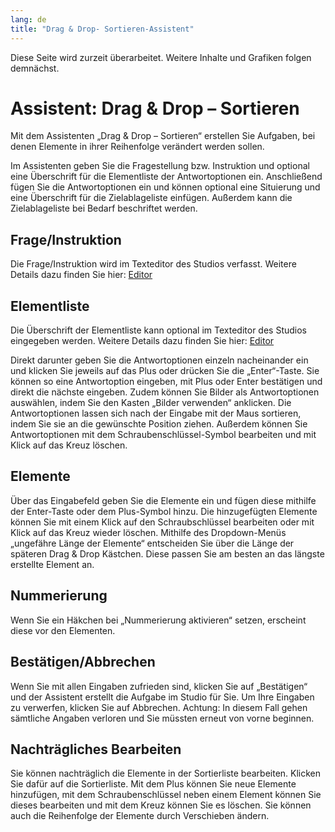 ```yaml
---
lang: de
title: "Drag & Drop- Sortieren-Assistent"
---
```


::: {.callout-caution}
Diese Seite wird zurzeit überarbeitet. Weitere Inhalte und Grafiken folgen demnächst.
:::

# Assistent: Drag & Drop – Sortieren

Mit dem Assistenten „Drag & Drop – Sortieren“ erstellen Sie Aufgaben, bei denen Elemente in ihrer Reihenfolge verändert werden sollen. 

Im Assistenten geben Sie die Fragestellung bzw. Instruktion und optional eine Überschrift für die Elementliste der Antwortoptionen ein. Anschließend fügen Sie die Antwortoptionen ein und können optional eine Situierung und eine Überschrift für die Zielablageliste einfügen. Außerdem kann die Zielablageliste bei Bedarf beschriftet werden.

## Frage/Instruktion

Die Frage/Instruktion wird im Texteditor des Studios verfasst. Weitere Details dazu finden Sie hier: [Editor](../../Medienelemente/Text/index.qmd)

## Elementliste

Die Überschrift der Elementliste kann optional im Texteditor des Studios eingegeben werden. Weitere Details dazu finden Sie hier: [Editor](../../Medienelemente/Text/index.qmd)

Direkt darunter geben Sie die Antwortoptionen einzeln nacheinander ein und klicken Sie jeweils auf das Plus oder drücken Sie die „Enter“-Taste. Sie können so eine Antwortoption eingeben, mit Plus oder Enter bestätigen und direkt die nächste eingeben. Zudem können Sie Bilder als Antwortoptionen auswählen, indem Sie den Kasten „Bilder verwenden“ anklicken.
Die Antwortoptionen lassen sich nach der Eingabe mit der Maus sortieren, indem Sie sie an die gewünschte Position ziehen. Außerdem können Sie Antwortoptionen mit dem Schraubenschlüssel-Symbol bearbeiten und mit Klick auf das Kreuz löschen.

## Elemente

Über das Eingabefeld geben Sie die Elemente ein und fügen diese mithilfe der Enter-Taste oder dem Plus-Symbol hinzu. Die hinzugefügten Elemente können Sie mit einem Klick auf den Schraubschlüssel bearbeiten oder mit Klick auf das Kreuz wieder löschen.
Mithilfe des Dropdown-Menüs „ungefähre Länge der Elemente“ entscheiden Sie über die Länge der späteren Drag & Drop Kästchen. Diese passen Sie am besten an das längste erstellte Element an.

## Nummerierung

Wenn Sie ein Häkchen bei „Nummerierung aktivieren“ setzen, erscheint diese vor den Elementen.

## Bestätigen/Abbrechen

Wenn Sie mit allen Eingaben zufrieden sind, klicken Sie auf „Bestätigen“ und der Assistent erstellt die Aufgabe im Studio für Sie. Um Ihre Eingaben zu verwerfen, klicken Sie auf Abbrechen. Achtung: In diesem Fall gehen sämtliche Angaben verloren und Sie müssten erneut von vorne beginnen.

## Nachträgliches Bearbeiten

Sie können nachträglich die Elemente in der Sortierliste bearbeiten. Klicken Sie dafür auf die Sortierliste. Mit dem Plus können Sie neue Elemente hinzufügen, mit dem Schraubenschlüssel neben einem Element können Sie dieses bearbeiten und mit dem Kreuz können Sie es löschen. Sie können auch die Reihenfolge der Elemente durch Verschieben ändern.